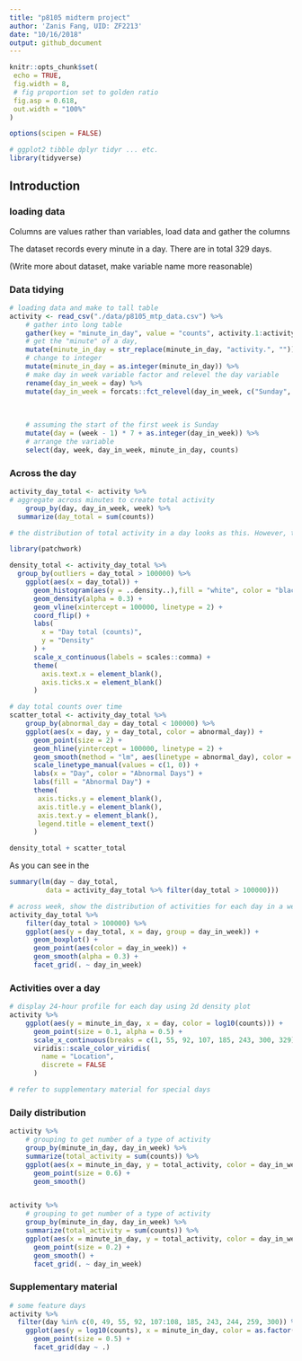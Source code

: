 ```yaml
---
title: "p8105 midterm project"
author: 'Zanis Fang, UID: ZF2213'
date: "10/16/2018"
output: github_document
---
```


```r
knitr::opts_chunk$set(
 echo = TRUE,
 fig.width = 8,
 # fig proportion set to golden ratio
 fig.asp = 0.618,
 out.width = "100%"
)

options(scipen = FALSE)

# ggplot2 tibble dplyr tidyr ... etc.
library(tidyverse)

```


## Introduction



### loading data

Columns are values rather than variables, load data and gather the columns

The dataset records every minute in a day. There are in total 329 days.

(Write more about dataset, make variable name more reasonable)

### Data tidying

```r
# loading data and make to tall table
activity <- read_csv("./data/p8105_mtp_data.csv") %>% 
	# gather into long table
	gather(key = "minute_in_day", value = "counts", activity.1:activity.1440) %>% 
	# get the "minute" of a day, 
	mutate(minute_in_day = str_replace(minute_in_day, "activity.", "")) %>% 
	# change to integer
	mutate(minute_in_day = as.integer(minute_in_day)) %>% 
	# make day in week variable factor and relevel the day variable
	rename(day_in_week = day) %>%
	mutate(day_in_week = forcats::fct_relevel(day_in_week, c("Sunday", "Monday",
																													 "Tuesday", "Wednesday",
																													 "Thursday", "Friday",
																													 "Saturday"))) %>% 
	# assuming the start of the first week is Sunday
	mutate(day = (week - 1) * 7 + as.integer(day_in_week)) %>% 
	# arrange the variable
	select(day, week, day_in_week, minute_in_day, counts)

```

### Across the day

```r
activity_day_total <- activity %>% 
# aggregate across minutes to create total activity
	group_by(day, day_in_week, week) %>% 
  summarize(day_total = sum(counts))

# the distribution of total activity in a day looks as this. However, there are some outliers that should not include in 

library(patchwork)

density_total <- activity_day_total %>% 
  group_by(outliers = day_total > 100000) %>% 
	ggplot(aes(x = day_total)) +
	  geom_histogram(aes(y = ..density..),fill = "white", color = "black") + 
	  geom_density(alpha = 0.3) +
	  geom_vline(xintercept = 100000, linetype = 2) +
	  coord_flip() +
	  labs(
	  	x = "Day total (counts)",
	  	y = "Density"
	  ) +
	  scale_x_continuous(labels = scales::comma) +
	  theme(
	  	axis.text.x = element_blank(),
	  	axis.ticks.x = element_blank()
	  )

# day total counts over time
scatter_total <- activity_day_total %>%
	group_by(abnormal_day = day_total < 100000) %>%
	ggplot(aes(x = day, y = day_total, color = abnormal_day)) +
	  geom_point(size = 2) +
	  geom_hline(yintercept = 100000, linetype = 2) +
	  geom_smooth(method = "lm", aes(linetype = abnormal_day), color = "black", show.legend = FALSE, se = FALSE) +
	  scale_linetype_manual(values = c(1, 0)) +
	  labs(x = "Day", color = "Abnormal Days") +
	  labs(fill = "Abnormal Day") +
	  theme(
	   axis.ticks.y = element_blank(),
	   axis.title.y = element_blank(),
	   axis.text.y = element_blank(),
	   legend.title = element_text()
	  )

density_total + scatter_total
```

As you can see in the 


```r
summary(lm(day ~ day_total,
		 data = activity_day_total %>% filter(day_total > 100000)))
```



```r
# across week, show the distribution of activities for each day in a week
activity_day_total %>%
	filter(day_total > 100000) %>% 
	ggplot(aes(y = day_total, x = day, group = day_in_week)) +
	  geom_boxplot() +
	  geom_point(aes(color = day_in_week)) +
	  geom_smooth(alpha = 0.3) +
	  facet_grid(. ~ day_in_week)

```



### Activities over a day

```r
# display 24-hour profile for each day using 2d density plot
activity %>%
	ggplot(aes(y = minute_in_day, x = day, color = log10(counts))) +
	  geom_point(size = 0.1, alpha = 0.5) +
	  scale_x_continuous(breaks = c(1, 55, 92, 107, 185, 243, 300, 329)) +
	  viridis::scale_color_viridis(
	  	name = "Location",
	  	discrete = FALSE
	  )

# refer to supplementary material for special days
```



### Daily distribution

```r
activity %>%
	# grouping to get number of a type of activity
	group_by(minute_in_day, day_in_week) %>%
	summarize(total_activity = sum(counts)) %>%
	ggplot(aes(x = minute_in_day, y = total_activity, color = day_in_week)) +
	  geom_point(size = 0.6) +
	  geom_smooth()


activity %>%
	# grouping to get number of a type of activity
	group_by(minute_in_day, day_in_week) %>%
	summarize(total_activity = sum(counts)) %>%
	ggplot(aes(x = minute_in_day, y = total_activity, color = day_in_week)) +
	  geom_point(size = 0.2) +
	  geom_smooth() +
	  facet_grid(. ~ day_in_week) 
```

### Supplementary material

```r
# some feature days
activity %>% 
  filter(day %in% c(0, 49, 55, 92, 107:108, 185, 243, 244, 259, 300)) %>%
	ggplot(aes(y = log10(counts), x = minute_in_day, color = as.factor(day))) +
	  geom_point(size = 0.5) +
	  facet_grid(day ~ .)



```


